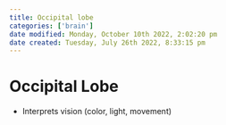 ```yaml
---
title: Occipital lobe
categories: ['brain']
date modified: Monday, October 10th 2022, 2:02:20 pm
date created: Tuesday, July 26th 2022, 8:33:15 pm
---
```


# Occipital Lobe
- Interprets vision (color, light, movement)



